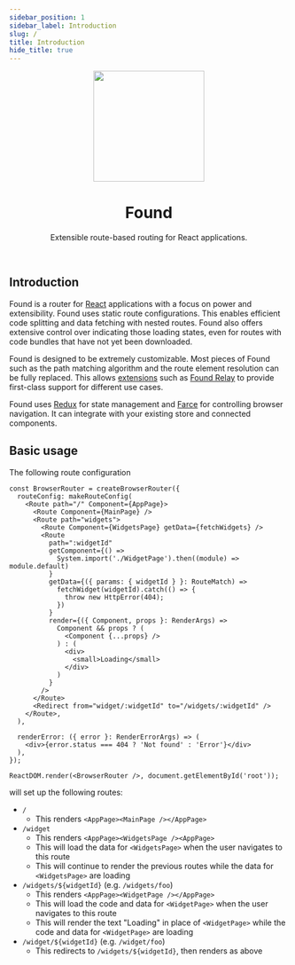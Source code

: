 ```yaml
---
sidebar_position: 1
sidebar_label: Introduction
slug: /
title: Introduction
hide_title: true
---
```


<div align="center">
<img src="https://golota60.github.io/found/img/f-logo-empty.svg" width="200"/>
<h1>Found</h1>
<p>
  Extensible route-based routing for React applications.
</p>
<br/>

</div>

## Introduction

Found is a router for [React](https://reactjs.org/) applications with a focus on power and extensibility. Found uses static route configurations. This enables efficient code splitting and data fetching with nested routes. Found also offers extensive control over indicating those loading states, even for routes with code bundles that have not yet been downloaded.

Found is designed to be extremely customizable. Most pieces of Found such as the path matching algorithm and the route element resolution can be fully replaced. This allows [extensions](#extensions) such as [Found Relay](https://github.com/4Catalyzer/found-relay) to provide first-class support for different use cases.

Found uses [Redux](https://redux.js.org/) for state management and [Farce](https://github.com/4Catalyzer/farce) for controlling browser navigation. It can integrate with your existing store and connected components.

## Basic usage

The following route configuration

```tsx
const BrowserRouter = createBrowserRouter({
  routeConfig: makeRouteConfig(
    <Route path="/" Component={AppPage}>
      <Route Component={MainPage} />
      <Route path="widgets">
        <Route Component={WidgetsPage} getData={fetchWidgets} />
        <Route
          path=":widgetId"
          getComponent={() =>
            System.import('./WidgetPage').then((module) => module.default)
          }
          getData={({ params: { widgetId } }: RouteMatch) =>
            fetchWidget(widgetId).catch(() => {
              throw new HttpError(404);
            })
          }
          render={({ Component, props }: RenderArgs) =>
            Component && props ? (
              <Component {...props} />
            ) : (
              <div>
                <small>Loading</small>
              </div>
            )
          }
        />
      </Route>
      <Redirect from="widget/:widgetId" to="/widgets/:widgetId" />
    </Route>,
  ),

  renderError: ({ error }: RenderErrorArgs) => (
    <div>{error.status === 404 ? 'Not found' : 'Error'}</div>
  ),
});

ReactDOM.render(<BrowserRouter />, document.getElementById('root'));
```

will set up the following routes:

- `/`
  - This renders `<AppPage><MainPage /></AppPage>`
- `/widget`
  - This renders `<AppPage><WidgetsPage /><AppPage>`
  - This will load the data for `<WidgetsPage>` when the user navigates to this route
  - This will continue to render the previous routes while the data for `<WidgetsPage>` are loading
- `/widgets/${widgetId}` (e.g. `/widgets/foo`)
  - This renders `<AppPage><WidgetPage /></AppPage>`
  - This will load the code and data for `<WidgetPage>` when the user navigates to this route
  - This will render the text "Loading" in place of `<WidgetPage>` while the code and data for `<WidgetPage>` are loading
- `/widget/${widgetId}` (e.g. `/widget/foo`)
  - This redirects to `/widgets/${widgetId}`, then renders as above
